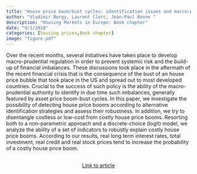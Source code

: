 ```yaml
---
title: "House price boom/bust cycles: identification issues and macro-prudential implications"
author: "Vladimir Borgy, Laurent Clerc, Jean-Paul Renne "
description: "Housing Markets in Europe: Book chapter"
date: "9/1/2010"
categories: [housing prices,Book chapter]
image: "figure.pdf"
---
```


<!-- description: "Affine Term Structure Model that provides non-negative yields and is able to accommodate a short-term rate that stays at the zero lower bound (ZLB) for extended periods of time." -->

<!-- subtitle: -->

<!-- image: "figure.jpeg" -->


Over the recent months, several initiatives have taken place to develop macro-prudential regulation in order to prevent systemic risk and the build-up of financial imbalances. These discussions took place in the aftermath of the recent financial crisis that is the consequence of the bust of an house price bubble that took place in the US and spread out to most developed countries. Crucial to the success of such policy is the ability of the macro-prudential authority to identify in due time such imbalances, generally featured by asset price boom-bust cycles. In this paper, we investigate the possibility of detecting house price booms according to alternative identification strategies and assess their robustness. In addition, we try to disentangle costless or low-cost from costly house price booms. Resorting both to a non-parametric approach and a discrete-choice (logit) model, we analyze the ability of a set of indicators to robustly explain costly house price booms. According to our results, real long term interest rates, total investment, real credit and real stock prices tend to increase the probability of a costly house price boom.


```{=html}
<div  style="margin: 30px; text-align: center;">
<a class="btn btn-primary" href="https://link.springer.com/chapter/10.1007/978-3-642-15340-2_16" role="button" target="_blank" style="padding: 5px 5px;">Link to article</a>
</div>
```

<!-- In order to have bibtex in place of R code, add in front matter: -->
<!-- format: -->
<!--   html: -->
<!--     code-fold: true -->
<!--     code-summary: "Bibtex" -->

<!-- ```{r essai, eval=FALSE} -->
<!-- article = { -->
<!--   author = {JPR}, -->
<!--   year=2010 -->
<!-- } -->
<!-- ``` -->
